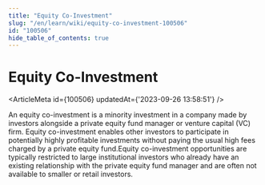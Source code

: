 ```yaml
---
title: "Equity Co-Investment"
slug: "/en/learn/wiki/equity-co-investment-100506"
id: "100506"
hide_table_of_contents: true
---
```



# Equity Co-Investment

<ArticleMeta id={100506} updatedAt={'2023-09-26 13:58:51'} />
<div className='border-solid border-b border-t-0 my-4 border-[var(--ifm-color-gray-300)]' />

An equity co-investment is a minority investment in a company made by investors alongside a private equity fund manager or venture capital (VC) firm. Equity co-investment enables other investors to participate in potentially highly profitable investments without paying the usual high fees charged by a private equity fund.Equity co-investment opportunities are typically restricted to large institutional investors who already have an existing relationship with the private equity fund manager and are often not available to smaller or retail investors.
